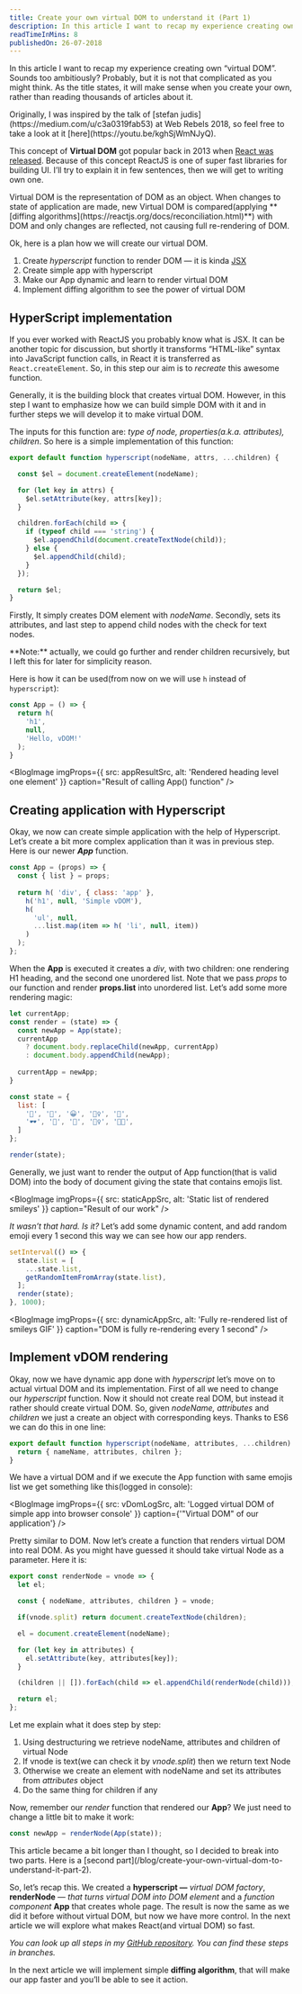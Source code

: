 ```yaml
---
title: Create your own virtual DOM to understand it (Part 1)
description: In this article I want to recap my experience creating own “virtual DOM”. Sounds too ambitiously? Probably, but it is not that complicated as you might think. As the title states, it will make sense when you create your own, rather than reading thousands of articles about it.
readTimeInMins: 8
publishedOn: 26-07-2018
---
```


In this article I want to recap my experience creating own “virtual DOM”. Sounds too ambitiously? Probably, but it is not that complicated as you might think. As the title states, it will make sense when you create your own, rather than reading thousands of articles about it.

<Callout>
  Originally, I was inspired by the talk of [stefan judis](https://medium.com/u/c3a0319fab53) at Web Rebels 2018, so feel free to take a look at it [here](https://youtu.be/kghSjWmNJyQ).
</Callout>

This concept of **Virtual DOM** got popular back in 2013 when [React was released](https://reactjs.org/blog/2013/06/05/why-react.html). Because of this concept ReactJS is one of super fast libraries for building UI. I’ll try to explain it in few sentences, then we will get to writing own one.

<Callout>
  Virtual DOM is the representation of DOM as an object. When changes to state of application are made, new Virtual DOM is compared(applying **[diffing algorithms](https://reactjs.org/docs/reconciliation.html)**) with DOM and only changes are reflected, not causing full re-rendering of DOM.
</Callout>

Ok, here is a plan how we will create our virtual DOM.

1. Create *hyperscript* function to render DOM — it is kinda [JSX](https://reactjs.org/docs/jsx-in-depth.html)
2. Create simple app with hyperscript
3. Make our App dynamic and learn to render virtual DOM
4. Implement diffing algorithm to see the power of virtual DOM

## HyperScript implementation

If you ever worked with ReactJS you probably know what is JSX. It can be another topic for discussion, but shortly it transforms “HTML-like” syntax into JavaScript function calls, in React it is transferred as `React.createElement`. So, in this step our aim is to *recreate* this awesome function.

Generally, it is the building block that creates virtual DOM. However, in this step I want to emphasize how we can build simple DOM with it and in further steps we will develop it to make virtual DOM.

The inputs for this function are: *type of node, properties(a.k.a. attributes), children*. So here is a simple implementation of this function:

```js
export default function hyperscript(nodeName, attrs, ...children) {

  const $el = document.createElement(nodeName);

  for (let key in attrs) {
    $el.setAttribute(key, attrs[key]);
  }

  children.forEach(child => {
    if (typeof child === 'string') {
      $el.appendChild(document.createTextNode(child));
    } else {
      $el.appendChild(child);
    }
  });

  return $el;
}
```

Firstly, It simply creates DOM element with *nodeName*. Secondly, sets its attributes, and last step to append child nodes with the check for text nodes.

<Callout>
  **Note:** actually, we could go further and render children recursively, but I left this for later for simplicity reason.
</Callout>

Here is how it can be used(from now on we will use `h` instead of `hyperscript`):

```js
const App = () => {
  return h(
    'h1',
    null,
    'Hello, vDOM!'
  );
}
```


<BlogImage
  imgProps={{ src: appResultSrc, alt: 'Rendered heading level one element' }}
  caption="Result of calling App() function" 
/>

## Creating application with Hyperscript

Okay, we now can create simple application with the help of Hyperscript. Let’s create a bit more complex application than it was in previous step. Here is our newer __*App*__ function.

```js
const App = (props) => {
  const { list } = props;
  
  return h( 'div', { class: 'app' },
    h('h1', null, 'Simple vDOM'),
    h(
      'ul', null,
      ...list.map(item => h( 'li', null, item))
    )
  );
};
```

When the **App** is executed it creates a *div*, with two children: one rendering H1 heading, and the second one unordered list. Note that we pass *props* to our function and render **props.list** into unordered list. Let’s add some more rendering magic:

```js
let currentApp;
const render = (state) => {
  const newApp = App(state);
  currentApp 
    ? document.body.replaceChild(newApp, currentApp)
    : document.body.appendChild(newApp);
  
  currentApp = newApp;
}

const state = {
  list: [
    '🕺', '💃', '😀', '🙋‍♀️', '💼',
    '🕶', '👏', '🤳', '🕵️‍♀️', '👩‍🔧',
  ]
};

render(state);
```

Generally, we just want to render the output of App function(that is valid DOM) into the body of document giving the state that contains emojis list.


<BlogImage 
  imgProps={{ src: staticAppSrc, alt: 'Static list of rendered smileys' }}
  caption="Result of our work"
/>

*It wasn’t that hard. Is it?* Let’s add some dynamic content, and add random emoji every 1 second this way we can see how our app renders.

```js
setInterval(() => {
  state.list = [
    ...state.list,
    getRandomItemFromArray(state.list),
  ];
  render(state);
}, 1000);
```


<BlogImage 
  imgProps={{ src: dynamicAppSrc, alt: 'Fully re-rendered list of smileys GIF' }}
  caption="DOM is fully re-rendering every 1 second"
/>

## Implement vDOM rendering

Okay, now we have dynamic app done with *hyperscript* let’s move on to actual virtual DOM and its implementation. First of all we need to change our *hyperscript* function. Now it should not create real DOM, but instead it rather should create virtual DOM. So, given *nodeName,* *attributes* and *children* we just a create an object with corresponding keys. Thanks to ES6 we can do this in one line:

```js
export default function hyperscript(nodeName, attributes, ...children) {
  return { nameName, attributes, chilren };
}
```

We have a virtual DOM and if we execute the App function with same emojis list we get something like this(logged in console):


<BlogImage 
  imgProps={{ src: vDomLogSrc, alt: 'Logged virtual DOM of simple app into browser console' }}
  caption={'"Virtual DOM" of our application'}
/>

Pretty similar to DOM. Now let’s create a function that renders virtual DOM into real DOM. As you might have guessed it should take virtual Node as a parameter. Here it is:

```js
export const renderNode = vnode => {
  let el;

  const { nodeName, attributes, children } = vnode;

  if(vnode.split) return document.createTextNode(children);

  el = document.createElement(nodeName);

  for (let key in attributes) {
    el.setAttribute(key, attributes[key]);
  }

  (children || []).forEach(child => el.appendChild(renderNode(child)));

  return el;
};
```

Let me explain what it does step by step:

1. Using destructuring we retrieve nodeName, attributes and children of virtual Node
2. If vnode is text(we can check it by *vnode.split*) then we return text Node
3. Otherwise we create an element with nodeName and set its attributes from *attributes* object
4. Do the same thing for children if any

Now, remember our *render* function that rendered our **App**? We just need to change a little bit to make it work:

```js
const newApp = renderNode(App(state));
```

<Callout>
  This article became a bit longer than I thought, so I decided to break into two parts. Here is a [second part](/blog/create-your-own-virtual-dom-to-understand-it-part-2).
</Callout>

So, let’s recap this. We created a **hyperscript —** *virtual DOM factory*, __renderNode__ — *that turns virtual DOM into DOM element* and a *function component* **App** that creates whole page. The result is now the same as we did it before without virtual DOM, but now we have more control. In the next article we will explore what makes React(and virtual DOM) so fast.

*You can look up all steps in my [GitHub repository](http://bit.ly/2NKXH0V). You can find these steps in branches.*

In the next article we will implement simple **diffing algorithm**, that will make our app faster and you’ll be able to see it action.